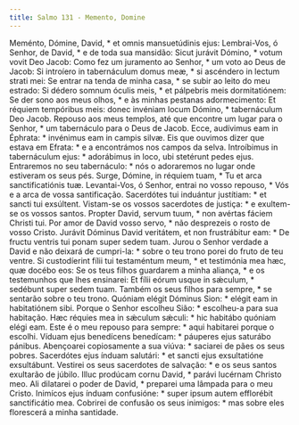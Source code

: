 ```yaml
---
title: Salmo 131 - Memento, Domine
---
```


<div class="grid grid-cols-2 gap-5">
  <span class="col-6 dropcaps text-justify">
    Meménto, Dómine, David, * et omnis mansuetúdinis ejus:
  </span>
  <span class="col-6 dropcaps text-justify">
    Lembrai-Vos, ó Senhor, de David, * e de toda sua mansidão:
  </span>
  <span class="col-6 text-justify">
    Sicut jurávit Dómino, * votum vovit Deo Jacob:
  </span>
  <span class="col-6 text-justify">
    Como fez um juramento ao Senhor, * um voto ao Deus de Jacob:
  </span>
  <span class="col-6 text-justify">
    Si introíero in tabernáculum domus meæ, * si ascéndero in lectum strati mei:
  </span>
  <span class="col-6 text-justify">
    Se entrar na tenda de minha casa, * se subir ao leito do meu estrado:
  </span>
  <span class="col-6 text-justify">
    Si dédero somnum óculis meis, * et pálpebris meis dormitatiónem:
  </span>
  <span class="col-6 text-justify">
    Se der sono aos meus olhos, * e às minhas pestanas adormecimento:
  </span>
  <span class="col-6 text-justify">
    Et réquiem tempóribus meis: donec invéniam locum Dómino, * tabernáculum Deo
    Jacob.
  </span>
  <span class="col-6 text-justify">
    Repouso aos meus templos, até que encontre um lugar para o Senhor, * um
    tabernáculo para o Deus de Jacob.
  </span>
  <span class="col-6 text-justify">
    Ecce, audívimus eam in Éphrata: * invénimus eam in campis silvæ.
  </span>
  <span class="col-6 text-justify">
    Eis que ouvimos dizer que estava em Efrata: * e a encontrámos nos campos da
    selva.
  </span>
  <span class="col-6 text-justify">
    Introíbimus in tabernáculum ejus: * adorábimus in loco, ubi stetérunt pedes
    ejus.
  </span>
  <span class="col-6 text-justify">
    Entraremos no seu tabernáculo: * nós o adoraremos no lugar onde estiveram os
    seus pés.
  </span>
  <span class="col-6 text-justify">
    Surge, Dómine, in réquiem tuam, * Tu et arca sanctificatiónis tuæ.
  </span>
  <span class="col-6 text-justify">
    Levantai-Vos, ó Senhor, entrai no vosso repouso, * Vós e a arca de vossa
    santificação.
  </span>
  <span class="col-6 text-justify">
    Sacerdótes tui induántur justítiam: * et sancti tui exsúltent.
  </span>
  <span class="col-6 text-justify">
    Vistam-se os vossos sacerdotes de justiça: * e exultem-se os vossos santos.
  </span>
  <span class="col-6 text-justify">
    Propter David, servum tuum, * non avértas fáciem Christi tui.
  </span>
  <span class="col-6 text-justify">
    Por amor de David vosso servo, * não desprezeis o rosto de vosso Cristo.
  </span>
  <span class="col-6 text-justify">
    Jurávit Dóminus David veritátem, et non frustrábitur eam: * De fructu
    ventris tui ponam super sedem tuam.
  </span>
  <span class="col-6 text-justify">
    Jurou o Senhor verdade a David e não deixará de cumpri-la: * sobre o teu
    trono porei do fruto de teu ventre.
  </span>
  <span class="col-6 text-justify">
    Si custodíerint fílii tui testaméntum meum, * et testimónia mea hæc, quæ
    docébo eos:
  </span>
  <span class="col-6 text-justify">
    Se os teus filhos guardarem a minha aliança, * e os testemunhos que lhes
    ensinarei:
  </span>
  <span class="col-6 text-justify">
    Et fílii eórum usque in sǽculum, * sedébunt super sedem tuam.
  </span>
  <span class="col-6 text-justify">
    Também os seus filhos para sempre, * se sentarão sobre o teu trono.
  </span>
  <span class="col-6 text-justify">
    Quóniam elégit Dóminus Sion: * elégit eam in habitatiónem sibi.
  </span>
  <span class="col-6 text-justify">
    Porque o Senhor escolheu Sião: * escolheu-a para sua habitação.
  </span>
  <span class="col-6 text-justify">
    Hæc réquies mea in sǽculum sǽculi: * hic habitábo quóniam elégi eam.
  </span>
  <span class="col-6 text-justify">
    Este é o meu repouso para sempre: * aqui habitarei porque o escolhi.
  </span>
  <span class="col-6 text-justify">
    Víduam ejus benedícens benedícam: * páuperes ejus saturábo pánibus.
  </span>
  <span class="col-6 text-justify">
    Abençoarei copiosamente a sua viúva: * saciarei de pães os seus pobres.
  </span>
  <span class="col-6 text-justify">
    Sacerdótes ejus índuam salutári: * et sancti ejus exsultatióne exsultábunt.
  </span>
  <span class="col-6 text-justify">
    Vestirei os seus sacerdotes de salvação: * e os seus santos exultarão de
    júbilo.
  </span>
  <span class="col-6 text-justify">
    Illuc prodúcam cornu David, * parávi lucérnam Christo meo.
  </span>
  <span class="col-6 text-justify">
    Ali dilatarei o poder de David, * preparei uma lâmpada para o meu Cristo.
  </span>
  <span class="col-6 text-justify">
    Inimícos ejus índuam confusióne: * super ipsum autem efflorébit
    sanctificátio mea.
  </span>
  <span class="col-6 text-justify">
    Cobrirei de confusão os seus inimigos: * mas sobre eles florescerá a minha
    santidade.
  </span>
</div>
